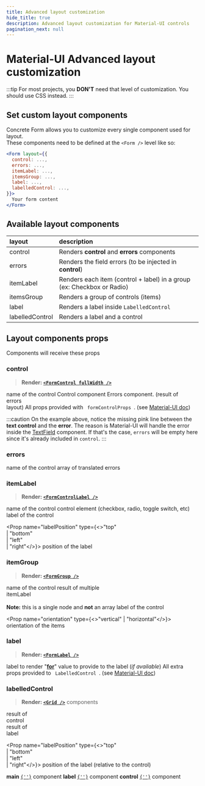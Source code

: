 ```yaml
---
title: Advanced layout customization
hide_title: true
description: Advanced layout customization for Material-UI controls
pagination_next: null
---
```




<div className="mui">

# Material-UI Advanced layout customization

:::tip
For most projects, you **DON'T** need that level of customization. You should use CSS instead.
:::

## Set custom layout components

Concrete Form allows you to customize every single component used for layout.<br />
These components need to be defined at the `<Form />` level like so:

```jsx
<Form layout={{
  control: ...,
  errors: ...,
  itemLabel: ...,
  itemsGroup: ...,
  label: ...,
  labelledControl: ...,
}}>
  Your form content
</Form>
```

## Available layout components

<CustomLayout hideCode dense />

| layout | description |
| :--- | :--- |
| <div className="cl cl-control">control</div> | Renders **control** and **errors** components |
| <div className="cl cl-errors">errors</div> | Renders the field errors (to be injected in **control**) |
| <div className="cl cl-itemLabel">itemLabel</div> | Renders each item (control + label) in a group (ex: Checkbox or Radio) |
| <div className="cl cl-itemsGroup">itemsGroup</div> | Renders a group of controls (items) |
| <div className="cl cl-label">label</div> | Renders a label inside `LabelledControl` |
| <div className="cl cl-labelledControl">labelledControl</div> | Renders a label and a control |

## Layout components props
Components will receive these props

### control

> **Render: [`<FormControl fullWidth />`](https://mui.com/api/form-control/)**

<Props>
  <Prop name="name" type="string">
    name of the control
  </Prop>

  <Prop name="control" type="node">
    Control component
  </Prop>

  <Prop name="errors" type="node">
    Errors component. (result of <div className="cl cl-errors">errors</div> layout)
  </Prop>

  <Prop name="{...props}" type="object">
    All props provided with <code> formControlProps </code>. (see <a href="https://mui.com/api/form-control/#props" target="_blank">Material-UI doc</a>)
  </Prop>
</Props>

:::caution
On the example above, notice the missing pink line between the **text control** and the **error**. The reason is Material-UI will handle the error inside the [TextField](https://mui.com/components/text-fields/) component. If that's the case, `errors` will be empty here since it's already included in `control`.
:::

### errors

<Props>
  <Prop name="name" type="string">
    name of the control
  </Prop>

  <Prop name="errors" type="string[]">
    array of translated errors
  </Prop>
</Props>

### itemLabel

> **Render: [`<FormControlLabel />`](https://mui.com/api/form-control-label/)**

<Props>
  <Prop name="name" type="string">
    name of the control
  </Prop>

  <Prop name="control" type="node">
    control element (checkbox, radio, toggle switch, etc)
  </Prop>

  <Prop name="label" type="node">
    label of the control
  </Prop>

  <Prop name="labelPosition" type={<>"top"<br />| "bottom"<br />| "left"<br />| "right"</>}>
    position of the label
  </Prop>
</Props>

### itemGroup

> **Render: [`<FormGroup />`](https://mui.com/api/form-group/)**

<Props>
  <Prop name="name" type="string">
    name of the control
  </Prop>

  <Prop name="items" type="node">
    result of multiple <div className="cl cl-itemLabel">itemLabel</div><br />
    <strong>Note:</strong> this is a single node and <strong>not</strong> an array
  </Prop>

  <Prop name="label" type="node">
    label of the control
  </Prop>

  <Prop name="orientation" type={<>"vertical" | "horizontal"</>}>
    orientation of the items
  </Prop>
</Props>

### label

> **Render: [`<FormLabel />`](https://mui.com/api/form-label/)**

<Props>
  <Prop name="label" type="node">
    label to render
  </Prop>

  <Prop name="htmlFor" type="string | undefined">
    "<a href="https://developer.mozilla.org/en-US/docs/Web/HTML/Attributes/for" target="_blank"><strong>for</strong></a>" value to provide to the label (<em>if available</em>)
  </Prop>

  <Prop name="{...props}" type="object">
    All extra props provided to <code> LabelledControl </code>. (see <a href="https://mui.com/api/form-label/#props" target="_blank">Material-UI doc</a>)
  </Prop>
</Props>

### labelledControl

> **Render: [`<Grid />`](https://mui.com/components/grid/)** components

<Props>
  <Prop name="control" type="node">
    result of <div className="cl cl-control">control</div>
  </Prop>

  <Prop name="label" type="node">
    result of <div className="cl cl-label">label</div>
  </Prop>

  <Prop name="labelPosition" type={<>"top"<br />| "bottom"<br />| "left"<br />| "right"</>}>
    position of the label (relative to the control)
  </Prop>

  <Prop name="mainGridProps" type="object">
    <strong>main</strong> <a href="https://mui.com/components/grid/" target="_blank"><code>{'<Grid container />'}</code></a> component
  </Prop>

  <Prop name="labelGridProps" type="object">
    <strong>label</strong> <a href="https://mui.com/components/grid/" target="_blank"><code>{'<Grid item />'}</code></a> component
  </Prop>

  <Prop name="controlGridProps" type="object">
    <strong>control</strong> <a href="https://mui.com/components/grid/" target="_blank"><code>{'<Grid item />'}</code></a> component
  </Prop>
</Props>

</div>